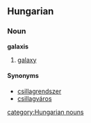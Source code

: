 ==Hungarian==
===Noun===
'''galaxis'''
# [[galaxy]]

====Synonyms====
*[[csillagrendszer]]
*[[csillagváros]]

[[category:Hungarian nouns]]
